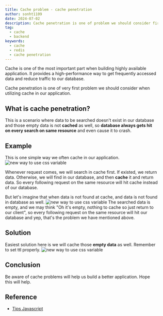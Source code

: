 ```yaml
---
title: Cache problem - cache penetration
author: sonht1109
date: 2024-07-02
description: Cache penetration is one of problem we should consider first when utilizing cache in our application.
tag:
  - cache
  - backend
keywords:
  - cache
  - redis
  - cache penetration
---
```



Cache is one of the most important part when building highly available application. It provides a high-performance way to get frequently accessed data and reduce traffic to our database.

Cache penetration is one of very first problem we should consider when utilizing cache in our application.

## What is cache penetration?

This is a scenario where data to be searched doesn't exist in our database and those empty data is not **cached** as well, so **database always gets hit on every search on same resource** and even cause it to crash.

## Example

This is one simple way we often cache in our application.
<PhotoView src={images[0]}><img src={images[0]} alt="new way to use css variable" /></PhotoView>

Whenever request comes, we will search in cache first. If existed, we return data. Otherwise, we will find in our database, and then **cache** it and return data. So every following request on the same resource will hit cache instead of our database.

But let's imagine that when data is not found at cache, and data is not found in database as well.
<PhotoView src={images[1]}><img src={images[1]} alt="new way to use css variable" /></PhotoView>
The searched data is empty, and we may think "Oh it's empty, nothing to cache so just return to our client", so every following request on the same resource will hit our database and yep, that's the problem we have mentioned above.

## Solution

Easiest solution here is we will cache those **empty data** as well. Remember to set ttl properly.
<PhotoView src={images[2]}><img src={images[2]} alt="new way to use css variable" /></PhotoView>

## Conclusion
Be aware of cache problems will help us build a better application. Hope this will help.

## Reference
- [Tips Javascript](https://www.youtube.com/watch?v=_15A-fkBP7o)